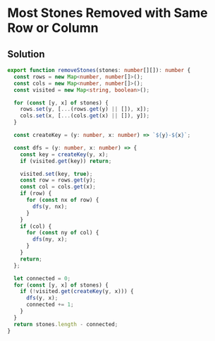 # Most Stones Removed with Same Row or Column

## Solution

```typescript filename="solution.ts" copy 
export function removeStones(stones: number[][]): number {
  const rows = new Map<number, number[]>();
  const cols = new Map<number, number[]>();
  const visited = new Map<string, boolean>();

  for (const [y, x] of stones) {
    rows.set(y, [...(rows.get(y) || []), x]);
    cols.set(x, [...(cols.get(x) || []), y]);
  }

  const createKey = (y: number, x: number) => `${y}-${x}`;

  const dfs = (y: number, x: number) => {
    const key = createKey(y, x);
    if (visited.get(key)) return;

    visited.set(key, true);
    const row = rows.get(y);
    const col = cols.get(x);
    if (row) {
      for (const nx of row) {
        dfs(y, nx);
      }
    }
    if (col) {
      for (const ny of col) {
        dfs(ny, x);
      }
    }
    return;
  };

  let connected = 0;
  for (const [y, x] of stones) {
    if (!visited.get(createKey(y, x))) {
      dfs(y, x);
      connected += 1;
    }
  }
  return stones.length - connected;
}
```